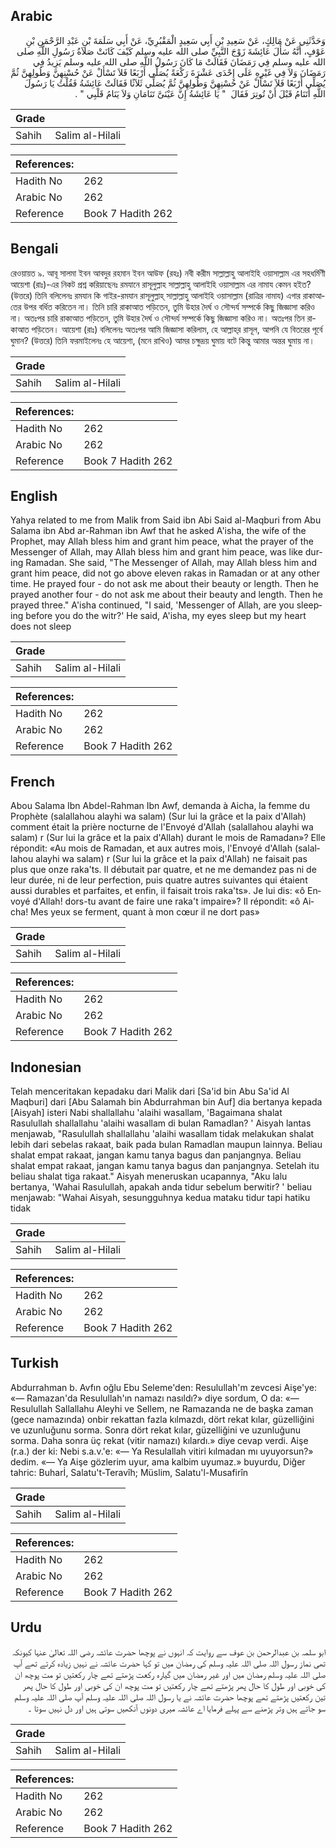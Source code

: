 ## Arabic


<div dir="rtl" lang="ar" style={{fontSize:'larger',backgroundColor:'#f8f9fa',padding:20}}>
وَحَدَّثَنِي عَنْ مَالِكٍ، عَنْ سَعِيدِ بْنِ أَبِي سَعِيدٍ الْمَقْبُرِيِّ، عَنْ أَبِي سَلَمَةَ بْنِ عَبْدِ الرَّحْمَنِ بْنِ عَوْفٍ، أَنَّهُ سَأَلَ عَائِشَةَ زَوْجَ النَّبِيِّ صلى الله عليه وسلم كَيْفَ كَانَتْ صَلاَةُ رَسُولِ اللَّهِ صلى الله عليه وسلم فِي رَمَضَانَ فَقَالَتْ مَا كَانَ رَسُولُ اللَّهِ صلى الله عليه وسلم يَزِيدُ فِي رَمَضَانَ وَلاَ فِي غَيْرِهِ عَلَى إِحْدَى عَشْرَةَ رَكْعَةً يُصَلِّي أَرْبَعًا فَلاَ تَسْأَلْ عَنْ حُسْنِهِنَّ وَطُولِهِنَّ ثُمَّ يُصَلِّي أَرْبَعًا فَلاَ تَسْأَلْ عَنْ حُسْنِهِنَّ وَطُولِهِنَّ ثُمَّ يُصَلِّي ثَلاَثًا فَقَالَتْ عَائِشَةُ فَقُلْتُ يَا رَسُولَ اللَّهِ أَتَنَامُ قَبْلَ أَنْ تُوتِرَ فَقَالَ ‏ "‏ يَا عَائِشَةُ إِنَّ عَيْنَىَّ تَنَامَانِ وَلاَ يَنَامُ قَلْبِي ‏"‏ ‏.‏
</div>
<div style={{backgroundColor:'#f8f9fa',padding:20, marginBottom: 10}}><table> <thead> <tr> <th>Grade</th> <th></th> </tr> </thead> <tbody> <tr><td>Sahih</td><td>Salim al-Hilali</td></tr></tbody></table><table> <thead> <tr> <th>References:</th> <th></th> </tr> </thead> <tbody><tr><td>Hadith No</td><td>262</td></tr><tr><td>Arabic No</td><td>262</td></tr><tr><td>Reference</td><td>Book 7 Hadith 262</td></tr></tbody></table></div>

## Bengali


<div dir="ltr" lang="bn" style={{fontSize:'larger',backgroundColor:'#f8f9fa',padding:20}}>
রেওয়ায়ত ৯. আবূ সালমা ইবন আবদুর রহমান ইবন আউফ (রহঃ) নবী করীম সাল্লাল্লাহু আলাইহি ওয়াসাল্লাম এর সহধর্মিণী আয়েশা (রাঃ)-এর নিকট প্রশ্ন করিয়াছেনঃ রমযানে রাসূলুল্লাহ সাল্লাল্লাহু আলাইহি ওয়াসাল্লাম এর নামায কেমন হইত? (উত্তরে) তিনি বলিলেনঃ রমযান কি গাইর-রমযান রাসূলুল্লাহ্ সাল্লাল্লাহু আলাইহি ওয়াসাল্লাম (রাত্রির নামায) এগার রাকাআতের উপর বর্ধিত করিতেন না। তিনি চারি রাকাআত পড়িতেন, তুমি উহার দৈর্ঘ ও সৌন্দর্য সম্পর্কে কিছু জিজ্ঞাসা করিও না। অতঃপর চারি রাকাআত পড়িতেন, তুমি উহার দৈর্ঘ ও সৌন্দর্য সম্পর্কে কিছু জিজ্ঞাসা করিও না। অতঃপর তিন রাকাআত পড়িতেন। আয়েশা (রাঃ) বলিলেনঃ অতঃপর আমি জিজ্ঞাসা করিলাম, হে আল্লাহ্‌র রাসূল, আপনি যে বিতরের পূর্বে ঘুমান? (উত্তরে) তিনি ফরমাইলেনঃ হে আয়েশা, (মনে রাখিও) আমর চক্ষুদ্ৰয় ঘুমায় বটে কিন্তু আমার অন্তর ঘুমায় না।
</div>
<div style={{backgroundColor:'#f8f9fa',padding:20, marginBottom: 10}}><table> <thead> <tr> <th>Grade</th> <th></th> </tr> </thead> <tbody> <tr><td>Sahih</td><td>Salim al-Hilali</td></tr></tbody></table><table> <thead> <tr> <th>References:</th> <th></th> </tr> </thead> <tbody><tr><td>Hadith No</td><td>262</td></tr><tr><td>Arabic No</td><td>262</td></tr><tr><td>Reference</td><td>Book 7 Hadith 262</td></tr></tbody></table></div>

## English


<div dir="ltr" lang="en" style={{fontSize:'larger',backgroundColor:'#f8f9fa',padding:20}}>
Yahya related to me from Malik from Said ibn Abi Said al-Maqburi from Abu Salama ibn Abd ar-Rahman ibn Awf that he asked A'isha, the wife of the Prophet, may Allah bless him and grant him peace, what the prayer of the Messenger of Allah, may Allah bless him and grant him peace, was like during Ramadan. She said, "The Messenger of Allah, may Allah bless him and grant him peace, did not go above eleven rakas in Ramadan or at any other time. He prayed four - do not ask me about their beauty or length. Then he prayed another four - do not ask me about their beauty and length. Then he prayed three." A'isha continued, "I said, 'Messenger of Allah, are you sleeping before you do the witr?' He said, A'isha, my eyes sleep but my heart does not sleep
</div>
<div style={{backgroundColor:'#f8f9fa',padding:20, marginBottom: 10}}><table> <thead> <tr> <th>Grade</th> <th></th> </tr> </thead> <tbody> <tr><td>Sahih</td><td>Salim al-Hilali</td></tr></tbody></table><table> <thead> <tr> <th>References:</th> <th></th> </tr> </thead> <tbody><tr><td>Hadith No</td><td>262</td></tr><tr><td>Arabic No</td><td>262</td></tr><tr><td>Reference</td><td>Book 7 Hadith 262</td></tr></tbody></table></div>

## French


<div dir="ltr" lang="fr" style={{fontSize:'larger',backgroundColor:'#f8f9fa',padding:20}}>
Abou Salama Ibn Abdel-Rahman Ibn Awf, demanda à Aicha, la femme du Prophète (salallahou alayhi wa salam) (Sur lui la grâce et la paix d'Allah) comment était la prière nocturne de l'Envoyé d'Allah (salallahou alayhi wa salam) r (Sur lui la grâce et la paix d'Allah) durant le mois de Ramadan»? Elle répondit: «Au mois de Ramadan, et aux autres mois, l'Envoyé d'Allah (salallahou alayhi wa salam) r (Sur lui la grâce et la paix d'Allah) ne faisait pas plus que onze raka'ts. Il débutait par quatre, et ne me demandez pas ni de leur durée, ni de leur perfection, puis quatre autres suivantes qui étaient aussi durables et parfaites, et enfin, il faisait trois raka'ts». Je lui dis: «ô Envoyé d'Allah! dors-tu avant de faire une raka't impaire»? Il répondit: «ô Aicha! Mes yeux se ferment, quant à mon cœur il ne dort pas»
</div>
<div style={{backgroundColor:'#f8f9fa',padding:20, marginBottom: 10}}><table> <thead> <tr> <th>Grade</th> <th></th> </tr> </thead> <tbody> <tr><td>Sahih</td><td>Salim al-Hilali</td></tr></tbody></table><table> <thead> <tr> <th>References:</th> <th></th> </tr> </thead> <tbody><tr><td>Hadith No</td><td>262</td></tr><tr><td>Arabic No</td><td>262</td></tr><tr><td>Reference</td><td>Book 7 Hadith 262</td></tr></tbody></table></div>

## Indonesian


<div dir="ltr" lang="id" style={{fontSize:'larger',backgroundColor:'#f8f9fa',padding:20}}>
Telah menceritakan kepadaku dari Malik dari [Sa'id bin Abu Sa'id Al Maqburi] dari [Abu Salamah bin Abdurrahman bin Auf] dia bertanya kepada [Aisyah] isteri Nabi shallallahu 'alaihi wasallam, 'Bagaimana shalat Rasulullah shallallahu 'alaihi wasallam di bulan Ramadlan? ' Aisyah lantas menjawab, "Rasulullah shallallahu 'alaihi wasallam tidak melakukan shalat lebih dari sebelas rakaat, baik pada bulan Ramadlan maupun lainnya. Beliau shalat empat rakaat, jangan kamu tanya bagus dan panjangnya. Beliau shalat empat rakaat, jangan kamu tanya bagus dan panjangnya. Setelah itu beliau shalat tiga rakaat." Aisyah meneruskan ucapannya, "Aku lalu bertanya, 'Wahai Rasulullah, apakah anda tidur sebelum berwitir? ' beliau menjawab: "Wahai Aisyah, sesungguhnya kedua mataku tidur tapi hatiku tidak
</div>
<div style={{backgroundColor:'#f8f9fa',padding:20, marginBottom: 10}}><table> <thead> <tr> <th>Grade</th> <th></th> </tr> </thead> <tbody> <tr><td>Sahih</td><td>Salim al-Hilali</td></tr></tbody></table><table> <thead> <tr> <th>References:</th> <th></th> </tr> </thead> <tbody><tr><td>Hadith No</td><td>262</td></tr><tr><td>Arabic No</td><td>262</td></tr><tr><td>Reference</td><td>Book 7 Hadith 262</td></tr></tbody></table></div>

## Turkish


<div dir="ltr" lang="tr" style={{fontSize:'larger',backgroundColor:'#f8f9fa',padding:20}}>
Abdurrahman b. Avfın oğlu Ebu Seleme'den: Resulullah'm zevcesi Aişe'ye: «— Ramazan'da Resulullah'ın namazı nasıldı?» diye sordum, O da: «— Resulullah Sallallahu Aleyhi ve Sellem, ne Ramazanda ne de başka zaman (gece namazında) onbir rekattan fazla kılmazdı, dört rekat kılar, güzelliğini ve uzunluğunu sorma. Sonra dört rekat kılar, güzelliğini ve uzunluğunu sorma. Daha sonra üç rekat (vitir namazı) kılardı.» diye cevap verdi. Aişe (r.a.) der ki: Nebi s.a.v.'e: «— Ya Resulallah vitiri kılmadan mı uyuyorsun?» dedim. «— Ya Aişe gözlerim uyur, ama kalbim uyumaz.» buyurdu, Diğer tahric: Buharİ, Salatu't-Teravîh; Müslim, Salatu'l-Musafirîn
</div>
<div style={{backgroundColor:'#f8f9fa',padding:20, marginBottom: 10}}><table> <thead> <tr> <th>Grade</th> <th></th> </tr> </thead> <tbody> <tr><td>Sahih</td><td>Salim al-Hilali</td></tr></tbody></table><table> <thead> <tr> <th>References:</th> <th></th> </tr> </thead> <tbody><tr><td>Hadith No</td><td>262</td></tr><tr><td>Arabic No</td><td>262</td></tr><tr><td>Reference</td><td>Book 7 Hadith 262</td></tr></tbody></table></div>

## Urdu


<div dir="rtl" lang="ur" style={{fontSize:'larger',backgroundColor:'#f8f9fa',padding:20}}>
ابو سلمہ بن عبدالرحمن بن عوف سے روایت کہ انہوں نے پوچھا حضرت عائشہ رضی اللہ تعالیٰ عنہا کیونکہ تھی نماز رسول اللہ صلی اللہ علیہ وسلم کی رمضان میں تو کہا حضرت عائشہ نے نہیں زیادہ کرتے تھے آپ صلی اللہ علیہ وسلم رمضان میں اور غیر رمضان میں گیارہ رکعت پڑھتے تھے چار رکعتیں تو مت پوچھ ان کی خوبی اور طول کا حال پھر پڑھتے تھے چار رکعتیں تو مت پوچھ ان کی خوبی اور طول کا حال پھر تین رکعتیں پڑھتے تھے پوچھا حضرت عائشہ نے یا رسول اللہ صلی اللہ علیہ وسلم آپ صلی اللہ علیہ وسلم سو جاتے ہیں وتر پڑھنے سے پہلے فرمایا اے عائشہ میری دونوں آنکھیں سوتی ہیں اور دل نہیں سوتا ۔
</div>
<div style={{backgroundColor:'#f8f9fa',padding:20, marginBottom: 10}}><table> <thead> <tr> <th>Grade</th> <th></th> </tr> </thead> <tbody> <tr><td>Sahih</td><td>Salim al-Hilali</td></tr></tbody></table><table> <thead> <tr> <th>References:</th> <th></th> </tr> </thead> <tbody><tr><td>Hadith No</td><td>262</td></tr><tr><td>Arabic No</td><td>262</td></tr><tr><td>Reference</td><td>Book 7 Hadith 262</td></tr></tbody></table></div>